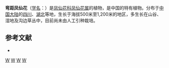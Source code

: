 {{Speciesbox 
| taxon = Impatiens recurvicornis
| authority = Maxim.
}}

'''弯距凤仙花'''（[[学名|学名]]：{{lang|la|''Impatiens recurvicornis''}}）是[[凤仙花科|凤仙花科]][[凤仙花属|凤仙花属]]的植物，是中国的特有植物。分布于[[中国大陆|中国大陆]]的[[四川|四川]]、[[湖北|湖北]]等地，生长于海拔500米至1,200米的地区，多生长在山谷、湿地及沟边草丛中，目前尚未由人工引种栽培。

== 参考文献 ==
<div class="references-small">
* {{cite web| url =http://www.bioinfo.cn/db05/KmzwSpecies.php?action=view&id=1152| title =弯距凤仙花| work =《中国高等植物数据库全库》| publisher =中国科学院微生物研究所| author =昆明植物研究所| accessdate =2009-02-22| deadurl =yes| archiveurl =https://web.archive.org/web/20160305080831/http://www.bioinfo.cn/db05/KmzwSpecies.php?action=view&id=1152| archivedate =2016-03-05}}
</div>
{{Taxonbar|from=Q11067971}}

[[Category:凤仙花属|W]]
[[Category:中國特有植物|W]]
[[Category:四川植物|W]]
[[Category:湖北植物|W]]